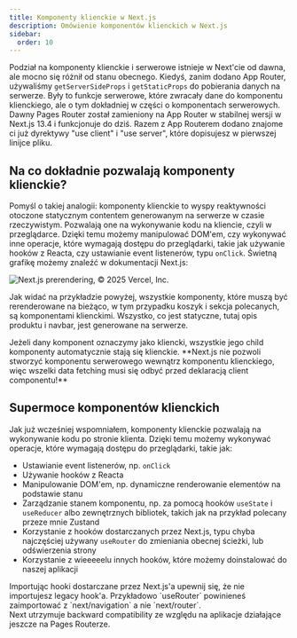```yaml
---
title: Komponenty klienckie w Next.js
description: Omówienie komponentów klienckich w Next.js
sidebar:
  order: 10
---
```


Podział na komponenty klienckie i serwerowe istnieje w Next'cie od dawna, ale mocno się różnił od stanu obecnego. Kiedyś, zanim dodano App Router, używaliśmy `getServerSideProps` i `getStaticProps` do pobierania danych na serwerze. Były to funkcje serwerowe, które zwracały dane do komponentu klienckiego, ale o tym dokładniej w części o komponentach serwerowych. Dawny Pages Router został zamieniony na App Router w stabilnej wersji w Next.js 13.4 i funkcjonuje do dziś. Razem z App Routerem dodano znajome ci już dyrektywy "use client" i "use server", które dopisujesz w pierwszej linijce pliku.

## Na co dokładnie pozwalają komponenty klienckie?

Pomyśl o takiej analogii: komponenty klienckie to wyspy reaktywności otoczone statycznym contentem generowanym na serwerze w czasie rzeczywistym. Pozwalają one na wykonywanie kodu na kliencie, czyli w przeglądarce. Dzięki temu możemy manipulować DOM'em, czy wykonywać inne operacje, które wymagają dostępu do przeglądarki, takie jak używanie hooków z Reacta, czy ustawianie event listenerów, typu `onClick`. Świetną grafikę możemy znaleźć w dokumentacji Next.js:

<img
  src="https://nextjs.org/_next/image?url=https%3A%2F%2Fh8DxKfmAPhn8O0p3.public.blob.vercel-storage.com%2Flearn%2Fdark%2Fthinking-in-ppr.png&w=1920&q=75"
  alt="Next.js prerendering, © 2025 Vercel, Inc."
/>

Jak widać na przykładzie powyżej, wszystkie komponenty, które muszą być rerenderowane na bieżąco, w tym przypadku koszyk i sekcja polecanych, są komponentami klienckimi. Wszystko, co jest statyczne, tutaj opis produktu i navbar, jest generowane na serwerze.


<Aside type="danger">
  Jeżeli dany komponent oznaczymy jako kliencki, wszystkie jego child komponenty
  automatycznie stają się klienckie. **Next.js nie pozwoli stworzyć komponentu
  serwerowego wewnątrz komponentu klienckiego, więc wszelki data fetching musi
  się odbyć przed deklaracją client componentu!**
</Aside>

## Supermoce komponentów klienckich

Jak już wcześniej wspomniałem, komponenty klienckie pozwalają na wykonywanie kodu po stronie klienta. Dzięki temu możemy wykonywać operacje, które wymagają dostępu do przeglądarki, takie jak:

- Ustawianie event listenerów, np. `onClick`
- Używanie hooków z Reacta
- Manipulowanie DOM'em, np. dynamiczne renderowanie elementów na podstawie stanu
- Zarządzanie stanem komponentu, np. za pomocą hooków `useState` i `useReducer` albo zewnętrznych bibliotek, takich jak na przykład polecany przeze mnie Zustand
- Korzystanie z hooków dostarczanych przez Next.js, typu chyba najczęściej używany `useRouter` do zmieniania obecnej ścieżki, lub odświerzenia strony
- Korzystanie z wieeeeelu innych hooków, które możemy doinstalować do naszej aplikacji

<Aside type="tip">
  Importując hooki dostarczane przez Next.js'a upewnij się, że nie importujesz
  legacy hook'a. Przykładowo `useRouter` powinieneś zaimportować z
  `next/navigation` a nie `next/router`. <br />
  Next utrzymuje backward compatibility ze względu na aplikacje działające
  jeszcze na Pages Routerze.
</Aside>

